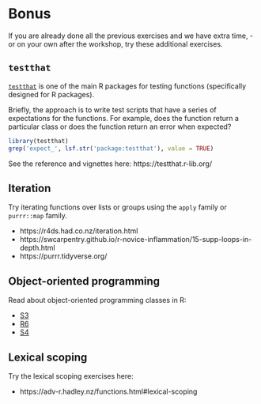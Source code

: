 # Bonus

If you are already done all the previous exercises and we have extra time, - or 
on your own after the workshop, try these additional exercises. 

## `testthat`

[`testthat`](https://testthat.r-lib.org/) is one of the main R packages for testing functions (specifically designed for R packages). 

Briefly, the approach is to write test scripts that have a series of expectations
for the functions. For example, does the function return a particular class or 
does the function return an error when expected?

```r
library(testthat)
grep('expect_', lsf.str('package:testthat'), value = TRUE)
```

See the reference and vignettes here: https://testthat.r-lib.org/


## Iteration

Try iterating functions over lists or groups using the `apply` family or `purrr::map` family. 

- https://r4ds.had.co.nz/iteration.html
- https://swcarpentry.github.io/r-novice-inflammation/15-supp-loops-in-depth.html
- https://purrr.tidyverse.org/

## Object-oriented programming

Read about object-oriented programming classes in R:

- [S3](ttps://adv-r.hadley.nz/s3.html)
- [R6](ttps://adv-r.hadley.nz/r6.html)
- [S4](ttps://adv-r.hadley.nz/s4.html)


## Lexical scoping

Try the lexical scoping exercises here:

- https://adv-r.hadley.nz/functions.html#lexical-scoping
